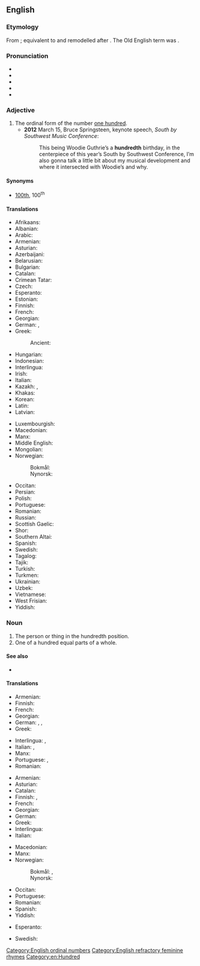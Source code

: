 ==English==
{{number box|en|100}}

===Etymology===
From {{inh|en|enm|hundred|t=hundredth|id=hundredth}}; equivalent to and remodelled after {{suffix|en|hundred|th}}. The Old English term was {{m|ang|hundtēontigoþa}}.

===Pronunciation===
* {{IPA|en|/ˈhʌndɹədθ/}}
* {{enPR|hŭn′drədth}}
* {{audio|en|LL-Q1860 (eng)-I learned some phrases-hundredth.wav|Audio (UK)}}
* {{rhymes|en|ʌndɹədθ|s=2}}
* {{hyphenation|en|hun|dredth}}

===Adjective===
{{en-adj|-}}

# The ordinal form of the number [[hundred|one hundred]].
#* '''2012''' March 15, Bruce Springsteen, keynote speech, ''South by Southwest Music Conference'':
#*: This being Woodie Guthrie’s a '''hundredth''' birthday, in the centerpiece of this year’s South by Southwest Conference, I’m also gonna talk a little bit about my musical development and where it intersected with Woodie’s and why.

====Synonyms====
* [[100th]], 100<sup>th</sup>

====Translations====
{{trans-top-also|ordinal of 100|100th}}
* Afrikaans: {{t+|af|honderdste}}
* Albanian: {{t|sq|i njëqindtë}}
* Arabic: {{t|ar|بالغ جزءا من المئَة}}
* Armenian: {{t+|hy|հարյուրերորդ}}
* Asturian: {{t+|ast|centésimu}}
* Azerbaijani: {{t|az|yüzüncü}}
* Belarusian: {{t|be|сотый}}
* Bulgarian: {{t+|bg|стотен}}
* Catalan: {{t|ca|centèsim}}
* Crimean Tatar: {{t|crh|yüzünci}}
* Czech: {{t+|cs|stý}}
* Esperanto: {{t|eo|centa}}
* Estonian: {{t|et|sajas}}
* Finnish: {{t+|fi|sadas}}
* French: {{t+|fr|centième}}
* Georgian: {{t|ka|მეასე}}
* German: {{t+|de|hundertste}}, {{t+|de|einhundertste}}
* Greek: {{t+|el|εκατοστός}}
*: Ancient: {{t|grc|ἑκατοστός}}
* Hungarian: {{t+|hu|századik}}
* Indonesian: {{t|id|keseratus}}
* Interlingua: {{t|ia|centesime}}
* Irish: {{t|ga|céadú}}
* Italian: {{t+|it|centesimo}}
* Kazakh: {{t|kk|жүздік|sc=Cyrl}}, {{t|kk|жүзінші|sc=Cyrl}}
* Khakas: {{t|kjh|чӱзінӌі|sc=Cyrl}}
* Korean: {{t+|ko|백째}}
* Latin: {{t+|la|centēsimus}}
* Latvian: {{t|lv|simtais}}
{{trans-mid}}
* Luxembourgish: {{t|lb|honnertst}}
* Macedonian: {{t|mk|стоти}}
* Manx: {{t|gv|keeadoo}}
* Middle English: {{t|enm|hundred}}
* Mongolian: {{t|mn|зуудугаар|sc=Cyrl}}
* Norwegian:
*: Bokmål: {{t+|nb|hundrede}}
*: Nynorsk: {{t|nn|hundrede}}
* Occitan: {{t+|oc|centen}}
* Persian: {{t+|fa|صدم|tr=sadom}}
* Polish: {{t+|pl|setny}}
* Portuguese: {{t+|pt|centésimo}}
* Romanian: {{t+|ro|sutălea|m|alt=al o sutălea}}
* Russian: {{t+|ru|со́тый}}
* Scottish Gaelic: {{t|gd|ceudamh}}
* Shor: {{t|cjs|чӱзинчи}}
* Southern Altai: {{t|alt|јӱзинчи}}
* Spanish: {{t+|es|centésimo}}
* Swedish: {{t+|sv|hundrade}}
* Tagalog: {{t|tl|pang-isang daan}}
* Tajik: {{t|tg|шашсадуми|sc=Cyrl}}
* Turkish: {{t+|tr|yüzüncü}}
* Turkmen: {{t|tk|ýüzünji}}
* Ukrainian: {{t|uk|со́тий}}
* Uzbek: {{t+|uz|yuzinchi}}
* Vietnamese: {{t|vi|thứ một trăm}}
* West Frisian: {{t|fy|hûndertste}}
* Yiddish: {{t|yi|הונדערטסט}}
{{trans-bottom}}

===Noun===
{{en-noun}}

# The person or thing in the hundredth position.
# One of a hundred equal parts of a whole.

====See also====
* {{l|en|one-hundredth}}

====Translations====
{{trans-top|person or thing in the hundredth position}}
* Armenian: {{t+|hy|հարյուրերորդ}}
* Finnish: {{t+|fi|sadas}}
* French: {{t+|fr|centième|m|f}}
* Georgian: {{t|ka|მეასე}}
* German: {{t|de|Hundertster|m}}, {{t|de|Hundertste|f}}, {{t|de|Hundertstes|n}}
* Greek: {{t+|el|εκατοστός|m}}
{{trans-mid}}
* Interlingua: {{t|ia|centesimo|m}}, {{t|ia|centesima|f}}
* Italian: {{t+|it|centesimo|m}}, {{t+|it|centesima|f}}
* Manx: {{t|gv|keeadoo|alt=(yn) keeadoo}}
* Portuguese: {{t+|pt|centésimo|m}}, {{t|pt|centésima|f}}
* Romanian: {{t+|ro|sutălea}}
{{trans-bottom}}

{{trans-top|one of a hundred equal parts of a whole}}
* Armenian: {{t+|hy|հարյուրերորդ}}
* Asturian: {{t+|ast|centésimu|m}}
* Catalan: {{t|ca|centèsim|m}}
* Finnish: {{t+|fi|sadasosa}}, {{t+|fi|sadannes}}
* French: {{t+|fr|centième|m}}
* Georgian: {{t|ka|მეასედი}}
* German: {{t|de|Hunderstel|m|n}}
* Greek: {{t+|el|εκατοστό|n}}
* Interlingua: {{t|ia|centesimo}}
* Italian: {{t+|it|centesimo|m}}
{{trans-mid}}
* Macedonian: {{t|mk|стотинка|f}}
* Manx: {{t|gv|keeadoo}}
* Norwegian:
*: Bokmål: {{t|nb|hundredel|m}}, {{t|nb|hundrededel|m}}
*: Nynorsk: {{t|nn|hundredel|m}}
* Occitan: {{t+|oc|centesim|m}}
* Portuguese: {{t+|pt|centésimo|m}}
* Romanian: {{t+|ro|sutime|f}}
* Spanish: {{t+|es|centésimo|m}}
* Yiddish: {{t|yi|הונדערטסטל|n}}
{{trans-bottom}}

{{checktrans-top}}
* Esperanto: {{t-check|eo|centono}}
{{trans-mid}}
* Swedish: {{t+check|sv|hundradel|c}}
{{trans-bottom}}

[[Category:English ordinal numbers]]
[[Category:English refractory feminine rhymes]]
[[Category:en:Hundred]]